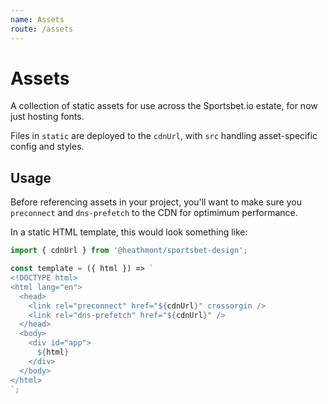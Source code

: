 ```yaml
---
name: Assets
route: /assets
---
```


# Assets

A collection of static assets for use across the Sportsbet.io estate, for now just hosting fonts.

Files in `static` are deployed to the `cdnUrl`, with `src` handling asset-specific config and styles.

## Usage

Before referencing assets in your project, you'll want to make sure you `preconnect` and `dns-prefetch` to the CDN for optimimum performance.

In a static HTML template, this would look something like:

```js
import { cdnUrl } from '@heathmont/sportsbet-design';

const template = ({ html }) => `
<!DOCTYPE html>
<html lang="en">
  <head>
    <link rel="preconnect" href="${cdnUrl}" crossorgin />
    <link rel="dns-prefetch" href="${cdnUrl}" />
  </head>
  <body>
    <div id="app">
      ${html}
    </div>
  </body>
</html>
`;
```
